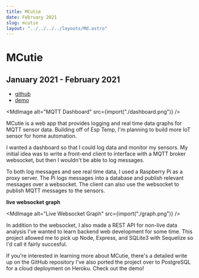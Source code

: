 ```yaml
---
title: MCutie
date: February 2021
slug: mcutie
layout: "../../../../layouts/Md.astro"
---
```



# MCutie

## January 2021 - February 2021

- [github](https://github.com/ec965/MCutie/)
- [demo](https://m-cutie.herokuapp.com/)

<MdImage alt="MQTT Dashboard" src={import("./dashboard.png")} />

MCutie is a web app that provides logging and real time data graphs for MQTT
sensor data. Building off of Esp Temp, I'm planning to build more IoT sensor for
home automation.

I wanted a dashboard so that I could log data and monitor my sensors. My initial
idea was to write a front-end client to interface with a MQTT broker websocket,
but then I wouldn't be able to log messages.

To both log messages and see real time data, I used a Raspberry Pi as a proxy
server. The Pi logs messages into a database and publish relevant messages over
a websocket. The client can also use the websocket to publish MQTT messages to
the sensors.

**live websocket graph**

<MdImage alt="Live Websocket Graph" src={import("./graph.png")} />

In addition to the websocket, I also made a REST API for non-live data analysis
I've wanted to learn backend web development for some time. This project allowed
me to pick up Node, Express, and SQLite3 with Sequelize so I'd call it fairly
succesful.

If you're interested in learning more about MCutie, there's a detailed write up
on the GitHub repository I've also ported the project over to PostgreSQL for a
cloud deployment on Heroku. Check out the demo!
